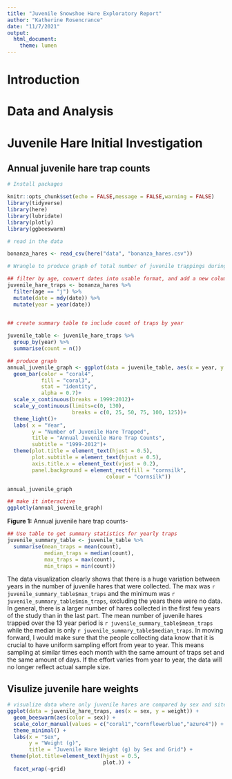 ```yaml
---
title: "Juvenile Snowshoe Hare Exploratory Report"
author: "Katherine Rosencrance"
date: "11/7/2021"
output: 
  html_document: 
    theme: lumen
---
```

# Introduction


# Data and Analysis


# Juvenile Hare Initial Investigation



## Annual juvenile hare trap counts

```r

# Install packages

knitr::opts_chunk$set(echo = FALSE,message = FALSE,warning = FALSE)
library(tidyverse)
library(here)
library(lubridate)
library(plotly)
library(ggbeeswarm)

```

```r

# read in the data

bonanza_hares <- read_csv(here("data", "bonanza_hares.csv"))

```

```r

# Wrangle to produce graph of total number of juvenile trappings during each year of the study

## filter by age, convert dates into usable format, and add a new column with year
juvenile_hare_traps <- bonanza_hares %>% 
  filter(age == "j") %>% 
  mutate(date = mdy(date)) %>% 
  mutate(year = year(date))
  
```

```r
## create summary table to include count of traps by year

juvenile_table <- juvenile_hare_traps %>% 
  group_by(year) %>% 
  summarise(count = n())

```


```r

## produce graph
annual_juvenile_graph <- ggplot(data = juvenile_table, aes(x = year, y = count)) +
  geom_bar(color = "coral4",
           fill = "coral3",
           stat = "identity",
           alpha = 0.7)+
  scale_x_continuous(breaks = 1999:2012)+
  scale_y_continuous(limits=c(0, 130),
                     breaks = c(0, 25, 50, 75, 100, 125))+
  theme_light()+
  labs( x = "Year",
        y = "Number of Juvenile Hare Trapped",
        title = "Annual Juvenile Hare Trap Counts",
        subtitle = "1999-2012")+
  theme(plot.title = element_text(hjust = 0.5),
        plot.subtitle = element_text(hjust = 0.5),
        axis.title.x = element_text(vjust = 0.2),
        panel.background = element_rect(fill = "cornsilk",
                                colour = "cornsilk"))

annual_juvenile_graph

```

```r
## make it interactive
ggplotly(annual_juvenile_graph)

```
**Figure 1:** Annual juvenile hare trap counts- 



```r
## Use table to get summary statistics for yearly traps
juvenile_summary_table <- juvenile_table %>% 
  summarise(mean_traps = mean(count),
            median_traps = median(count),
            max_traps = max(count),
            min_traps = min(count))

```


The data visualization clearly shows that there is a huge variation between years in the number of juvenile hares that were collected. The max was `r juvenile_summary_table$max_traps` and the minimum was `r juvenile_summary_table$min_traps`, excluding the years there were no data. In general, there is a larger number of hares collected in the first few years of the study than in the last part. The mean number of juvenile hares trapped over the 13 year period is `r juvenile_summary_table$mean_traps` while the median is only `r juvenile_summary_table$median_traps`. In moving forward, I would make sure that the people collecting data know that it is crucial to have uniform sampling effort from year to year. This means sampling at similar times each month with the same amount of traps set and the same amount of days. If the effort varies from year to year, the data will no longer reflect actual sample size. 



## Visulize juvenile hare weights

```r
# visualize data where only juvenile hares are compared by sex and site
ggplot(data = juvenile_hare_traps, aes(x = sex, y = weight)) +
  geom_beeswarm(aes(color = sex)) +
  scale_color_manual(values = c("coral1","cornflowerblue","azure4")) +
  theme_minimal() +
  labs(x = "Sex",
       y = "Weight (g)",
       title = "Juvenile Hare Weight (g) by Sex and Grid") +
 theme(plot.title=element_text(hjust = 0.5,
                               plot.)) +
  facet_wrap(~grid)

  
  

```



